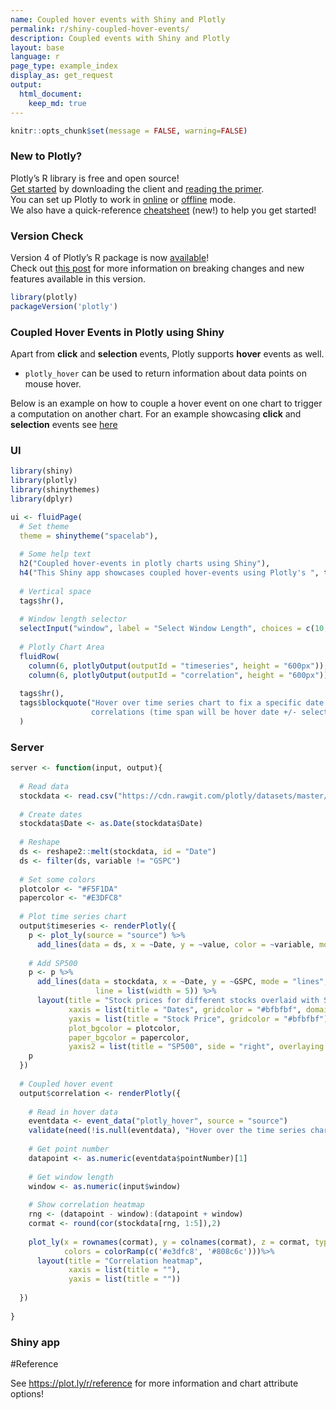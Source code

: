 ```yaml
---
name: Coupled hover events with Shiny and Plotly
permalink: r/shiny-coupled-hover-events/
description: Coupled events with Shiny and Plotly
layout: base
language: r
page_type: example_index
display_as: get_request
output:
  html_document:
    keep_md: true
---
```


```r
knitr::opts_chunk$set(message = FALSE, warning=FALSE)
```

### New to Plotly?

Plotly's R library is free and open source!<br>
[Get started](https://plot.ly/r/getting-started/) by downloading the client and [reading the primer](https://plot.ly/r/getting-started/).<br>
You can set up Plotly to work in [online](https://plot.ly/r/getting-started/#hosting-graphs-in-your-online-plotly-account) or [offline](https://plot.ly/r/offline/) mode.<br>
We also have a quick-reference [cheatsheet](https://images.plot.ly/plotly-documentation/images/r_cheat_sheet.pdf) (new!) to help you get started!

### Version Check

Version 4 of Plotly's R package is now [available](https://plot.ly/r/getting-started/#installation)!<br>
Check out [this post](http://moderndata.plot.ly/upgrading-to-plotly-4-0-and-above/) for more information on breaking changes and new features available in this version.
```r
library(plotly)
packageVersion('plotly')
```

### Coupled Hover Events in Plotly using Shiny
Apart from **click** and **selection** events, Plotly supports **hover** events as well.

- `plotly_hover` can be used to return information about data points on mouse hover.

Below is an example on how to couple a hover event on one chart to trigger a computation on another chart. For an example showcasing **click** and **selection** events see [here](/r/shiny-coupled-events/)

### UI

```r
library(shiny)
library(plotly)
library(shinythemes)
library(dplyr)

ui <- fluidPage(
  # Set theme
  theme = shinytheme("spacelab"),
  
  # Some help text
  h2("Coupled hover-events in plotly charts using Shiny"),
  h4("This Shiny app showcases coupled hover-events using Plotly's ", tags$code("event_data()"), " function."),
  
  # Vertical space
  tags$hr(),
  
  # Window length selector
  selectInput("window", label = "Select Window Length", choices = c(10, 20, 30, 60, 90), selected = 10),
  
  # Plotly Chart Area
  fluidRow(
    column(6, plotlyOutput(outputId = "timeseries", height = "600px")),
    column(6, plotlyOutput(outputId = "correlation", height = "600px"))),
  
  tags$hr(),
  tags$blockquote("Hover over time series chart to fix a specific date. Correlation chart will update with historical 
                  correlations (time span will be hover date +/- selected window length)")
  )
```

### Server

```r
server <- function(input, output){
  
  # Read data
  stockdata <- read.csv("https://cdn.rawgit.com/plotly/datasets/master/stockdata.csv")
  
  # Create dates
  stockdata$Date <- as.Date(stockdata$Date)
  
  # Reshape
  ds <- reshape2::melt(stockdata, id = "Date")
  ds <- filter(ds, variable != "GSPC")
  
  # Set some colors
  plotcolor <- "#F5F1DA"
  papercolor <- "#E3DFC8"
  
  # Plot time series chart 
  output$timeseries <- renderPlotly({
    p <- plot_ly(source = "source") %>% 
      add_lines(data = ds, x = ~Date, y = ~value, color = ~variable, mode = "lines", line = list(width = 3))
    
    # Add SP500
    p <- p %>%
      add_lines(data = stockdata, x = ~Date, y = ~GSPC, mode = "lines", yaxis = "y2", name = "SP500", opacity = 0.3,
                   line = list(width = 5)) %>% 
      layout(title = "Stock prices for different stocks overlaid with SP500",
             xaxis = list(title = "Dates", gridcolor = "#bfbfbf", domain = c(0, 0.98)),
             yaxis = list(title = "Stock Price", gridcolor = "#bfbfbf"), 
             plot_bgcolor = plotcolor,
             paper_bgcolor = papercolor, 
             yaxis2 = list(title = "SP500", side = "right", overlaying = "y"))
    p
  })
  
  # Coupled hover event
  output$correlation <- renderPlotly({
    
    # Read in hover data
    eventdata <- event_data("plotly_hover", source = "source")
    validate(need(!is.null(eventdata), "Hover over the time series chart to populate this heatmap"))
    
    # Get point number
    datapoint <- as.numeric(eventdata$pointNumber)[1]
    
    # Get window length
    window <- as.numeric(input$window)
    
    # Show correlation heatmap
    rng <- (datapoint - window):(datapoint + window)
    cormat <- round(cor(stockdata[rng, 1:5]),2)
    
    plot_ly(x = rownames(cormat), y = colnames(cormat), z = cormat, type = "heatmap", 
            colors = colorRamp(c('#e3dfc8', '#808c6c')))%>% 
      layout(title = "Correlation heatmap",
             xaxis = list(title = ""),
             yaxis = list(title = ""))
    
  })
  
}
```

### Shiny app



#Reference

See [https://plot.ly/r/reference](https://plot.ly/r/reference) for more information and chart attribute options!
